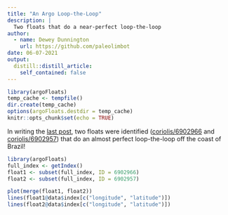 ```yaml
---
title: "An Argo Loop-the-Loop"
description: |
  Two floats that do a near-perfect loop-the-loop
author:
  - name: Dewey Dunnington
    url: https://github.com/paleolimbot
date: 06-07-2021
output:
  distill::distill_article:
    self_contained: false
---
```



```r
library(argoFloats)
temp_cache <- tempfile()
dir.create(temp_cache)
options(argoFloats.destdir = temp_cache)
knitr::opts_chunk$set(echo = TRUE)
```

In writing the [last post](/blog/posts/2021-06-04-finding-coastal-argo-trajectories/), two floats were identified ([coriolis/6902966](https://data-argo.ifremer.fr/dac/coriolis/6902966/) and [coriolis/6902957](https://data-argo.ifremer.fr/dac/coriolis/6902957/)) that do an almost perfect loop-the-loop off the coast of Brazil!

```r
library(argoFloats)
full_index <- getIndex()
float1 <- subset(full_index, ID = 6902966)
float2 <- subset(full_index, ID = 6902957)

plot(merge(float1, float2))
lines(float1@data$index[c("longitude", "latitude")])
lines(float2@data$index[c("longitude", "latitude")])
```
